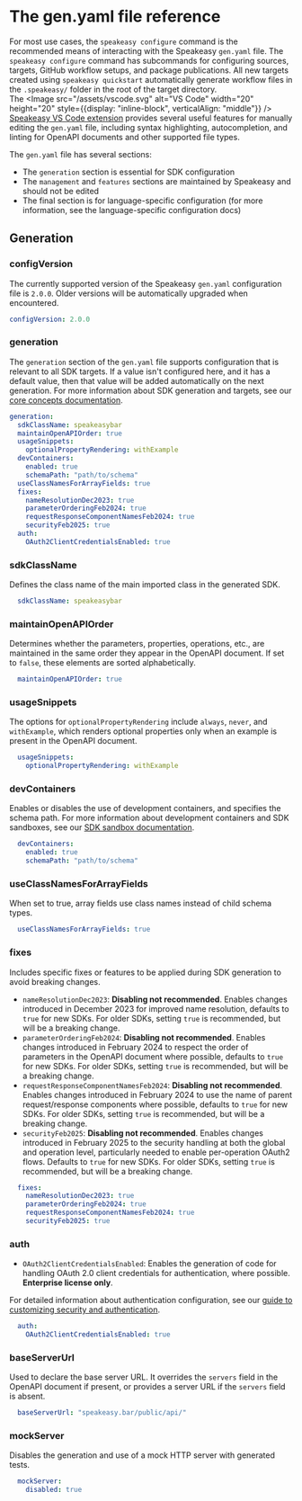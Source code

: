 
# The gen.yaml file reference

<Callout title="Tip" type="info">

For most use cases, the `speakeasy configure` command is the recommended means of interacting with the Speakeasy `gen.yaml` file. The `speakeasy configure` command has subcommands for configuring sources, targets, GitHub workflow setups, and package publications. All new targets created using `speakeasy quickstart` automatically generate workflow files in the `.speakeasy/` folder in the root of the target directory.
<br/>
The <Image src="/assets/vscode.svg" alt="VS Code" width="20" height="20" style={{display: "inline-block", verticalAlign: "middle"}} /> [Speakeasy VS Code extension](https://marketplace.visualstudio.com/items?itemName=Speakeasy.speakeasy-vscode-extension) provides several useful features for manually editing the `gen.yaml` file, including syntax highlighting, autocompletion, and linting for OpenAPI documents and other supported file types.

</Callout>

The `gen.yaml` file has several sections:

- The `generation` section is essential for SDK configuration
- The `management` and `features` sections are maintained by Speakeasy and should not be edited
- The final section is for language-specific configuration (for more information, see the language-specific configuration docs)

## Generation

### configVersion

The currently supported version of the Speakeasy `gen.yaml` configuration file is `2.0.0`. Older versions will be automatically upgraded when encountered.

```yaml
configVersion: 2.0.0
```

### generation

The `generation` section of the `gen.yaml` file supports configuration that is relevant to all SDK targets. If a value isn&apos;t configured here, and it has a default value, then that value will be added automatically on the next generation. For more information about SDK generation and targets, see our [core concepts documentation](/docs/core-concepts#sdk-generation).

```yaml
generation:
  sdkClassName: speakeasybar
  maintainOpenAPIOrder: true
  usageSnippets:
    optionalPropertyRendering: withExample
  devContainers:
    enabled: true
    schemaPath: "path/to/schema"
  useClassNamesForArrayFields: true
  fixes:
    nameResolutionDec2023: true
    parameterOrderingFeb2024: true
    requestResponseComponentNamesFeb2024: true
    securityFeb2025: true
  auth:
    OAuth2ClientCredentialsEnabled: true
```

### sdkClassName

Defines the class name of the main imported class in the generated SDK.

```yaml
  sdkClassName: speakeasybar
```

### maintainOpenAPIOrder

Determines whether the parameters, properties, operations, etc., are maintained in the same order they appear in the OpenAPI document. If set to `false`, these elements are sorted alphabetically.

```yaml
  maintainOpenAPIOrder: true
```

### usageSnippets

The options for `optionalPropertyRendering` include `always`, `never`, and `withExample`, which renders optional properties only when an example is present in the OpenAPI document.

```yaml
  usageSnippets:
    optionalPropertyRendering: withExample
```

### devContainers

Enables or disables the use of development containers, and specifies the schema path. For more information about development containers and SDK sandboxes, see our [SDK sandbox documentation](/docs/manage/sdk-sandbox).

```yaml
  devContainers:
    enabled: true
    schemaPath: "path/to/schema"
```

### useClassNamesForArrayFields

When set to true, array fields use class names instead of child schema types.

```yaml
  useClassNamesForArrayFields: true
```

### fixes

Includes specific fixes or features to be applied during SDK generation to avoid breaking changes.

- `nameResolutionDec2023`: **Disabling not recommended**. Enables changes introduced in December 2023 for improved name resolution, defaults to `true` for new SDKs. For older SDKs, setting `true` is recommended, but will be a breaking change.
- `parameterOrderingFeb2024`: **Disabling not recommended**. Enables changes introduced in February 2024 to respect the order of parameters in the OpenAPI document where possible, defaults to `true` for new SDKs. For older SDKs, setting `true` is recommended, but will be a breaking change.
- `requestResponseComponentNamesFeb2024`: **Disabling not recommended**. Enables changes introduced in February 2024 to use the name of parent request/response components where possible, defaults to `true` for new SDKs. For older SDKs, setting `true` is recommended, but will be a breaking change.
- `securityFeb2025`: **Disabling not recommended**. Enables changes introduced in February 2025 to the security handling at both the global and operation level, particularly needed to enable per-operation OAuth2 flows. Defaults to `true` for new SDKs. For older SDKs, setting `true` is recommended, but will be a breaking change.

```yaml
  fixes:
    nameResolutionDec2023: true
    parameterOrderingFeb2024: true
    requestResponseComponentNamesFeb2024: true
    securityFeb2025: true
```

### auth

- `OAuth2ClientCredentialsEnabled`: Enables the generation of code for handling OAuth 2.0 client credentials for authentication, where possible. **Enterprise license only**.

For detailed information about authentication configuration, see our [guide to customizing security and authentication](/docs/customize/authentication/configuration).

```yaml
  auth:
    OAuth2ClientCredentialsEnabled: true
```

### baseServerUrl

Used to declare the base server URL. It overrides the `servers` field in the OpenAPI document if present, or provides a server URL if the `servers` field is absent.

```yaml
  baseServerUrl: "speakeasy.bar/public/api/"
```

### mockServer

Disables the generation and use of a mock HTTP server with generated tests.

```yaml
  mockServer:
    disabled: true
```
